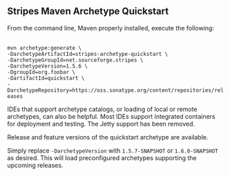==Stripes Maven Archetype Quickstart==

From the command line, Maven properly installed, execute the following:

 <nowiki>
mvn archetype:generate \
-DarchetypeArtifactId=stripes-archetype-quickstart \
-DarchetypeGroupId=net.sourceforge.stripes \
-DarchetypeVersion=1.5.6 \
-DgroupId=org.foobar \
-DartifactId=quickstart \
-DarchetypeRepository=https://oss.sonatype.org/content/repositories/releases</nowiki>

IDEs that support archetype catalogs, or loading of local or remote archetypes, can also be helpful. Most IDEs support integrated containers for deployment and testing. The Jetty support has been removed.

Release and feature versions of the quickstart archetype are available. 

Simply replace <code>-DarchetypeVersion</code> with <code>1.5.7-SNAPSHOT</code> or <code>1.6.0-SNAPSHOT</code> as desired. This will load preconfigured archetypes supporting the upcoming releases.
